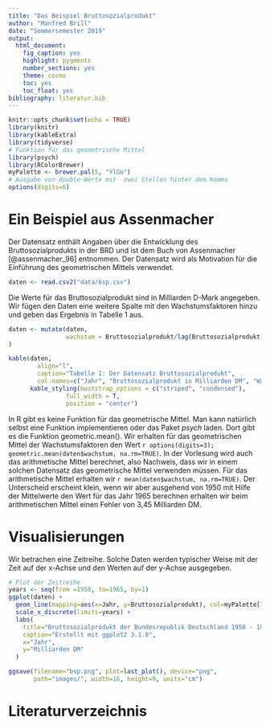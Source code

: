 ```yaml
---
title: "Das Beispiel Bruttosozialprodukt"
author: "Manfred Brill"
date: "Sommersemester 2019"
output: 
  html_document: 
    fig_caption: yes
    highlight: pygments
    number_sections: yes
    theme: cosmo
    toc: yes
    toc_float: yes
bibliography: literatur.bib    
---
```


```r
knitr::opts_chunk$set(echo = TRUE)
library(knitr)
library(kableExtra)
library(tidyverse)
# Funktion für das geometrische Mittel
library(psych)
library(RColorBrewer)
myPalette <- brewer.pal(5, "YlGn")
# Ausgabe von double-Werte mit  zwei Stellen hinter dem Komma
options(digits=6)
```

# Ein Beispiel aus Assenmacher
Der Datensatz enthält Angaben über die Entwicklung des Bruttosozialprodukts in der BRD und ist dem Buch
von Assenmacher [@assenmacher_96] entnommen.  Der Datensatz wird als Motivation für  die Einführung des geometrischen Mittels verwendet.

```r
daten <- read.csv2("data/bsp.csv")
```

Die Werte für das Bruttosozialprodukt sind in Milliarden D-Mark angegeben. Wir fügen den Daten eine weitere Spalte mit den Wachstumsfaktoren hinzu
und geben das Ergebnis in Tabelle 1 aus.
```r
daten <- mutate(daten,
                wachstum = Bruttosozialprodukt/lag(Bruttosozialprodukt) 
)
```

```r
kable(daten,
        align="l",
        caption="Tabelle 1: Der Datensatz Bruttosozialprodukt",
        col.names=c("Jahr", "Bruttosozialprodukt in Milliarden DM", "Wachstumsfaktor")) %>%
      kable_styling(bootstrap_options = c("striped", "condensed"), 
                full_width = T, 
                position = "center")
```

In R gibt es keine Funktion für das geometrische Mittel. Man kann natürlich
selbst eine Funktion implementieren oder das Paket *psych* laden. Dort gibt es die Funktion geometric.mean(). Wir erhalten für das geometrischen Mittel
der Wachstumsfaktoren den Wert `r options(digits=3); geometric.mean(daten$wachstum, na.rm=TRUE)`.
In der Vorlesung wird auch das arithmetische Mittel berechnet, also Nachweis,
dass wir in einem solchen Datensatz das geometrische Mittel verwenden müssen.
Für das arithmetische Mittel erhalten wir `r mean(daten$wachstum, na.rm=TRUE)`.
Der Unterscheid erscheint klein, wenn wir aber ausgehend von 1950 mit Hilfe der Mittelwerte den Wert für das Jahr 1965 berechnen erhalten wir beim arithmetischen
Mittel einen Fehler von 3,45 Milliarden DM. 

# Visualisierungen
Wir betrachen eine Zeitreihe. Solche Daten werden typischer Weise mit der Zeit auf der x-Achse und den Werten auf der y-Achse ausgegeben.


```r
# Plot der Zeitreihe
years <- seq(from =1950, to=1965, by=1)
ggplot(daten) + 
  geom_line(mapping=aes(x=Jahr, y=Bruttosozialprodukt), col=myPalette[3], size=2) +
  scale_x_discrete(limits=years) +           
  labs(
    title="Bruttosozialprodukt der Bundesrepublik Deutschland 1950 - 1965", 
    caption="Erstellt mit ggplot2 3.1.0",
    x="Jahr",
    y="Milliarden DM"
  ) 

ggsave(filename="bsp.png", plot=last_plot(), device="png",
       path="images/", width=16, height=9, units="cm")
```

# Literaturverzeichnis



